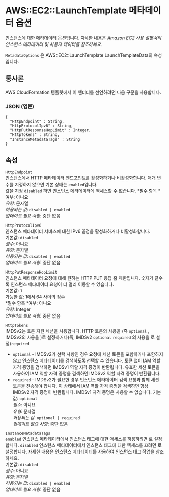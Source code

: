 # AWS::EC2::LaunchTemplate 메타데이터 옵션

인스턴스에 대한 메타데이터 옵션입니다. 자세한 내용은 _Amazon EC2 사용 설명서의 인스턴스 메타데이터 및 사용자 데이터를 참조하세요_.

`MetadataOptions` 은 AWS::EC2::LaunchTemplate LaunchTemplateData의 속성입니다.

## 통사론

AWS CloudFormation 템플릿에서 이 엔터티를 선언하려면 다음 구문을 사용합니다.

### JSON (영문)

```
{
  "HttpEndpoint" : String,
  "HttpProtocolIpv6" : String,
  "HttpPutResponseHopLimit" : Integer,
  "HttpTokens" : String,
  "InstanceMetadataTags" : String
}
```

## 속성

`HttpEndpoint`  
인스턴스에서 HTTP 메타데이터 엔드포인트를 활성화하거나 비활성화합니다. 매개 변수를 지정하지 않으면 기본 상태는 `enabled`입니다.  
값을 지정 `disabled` 하면 인스턴스 메타데이터에 액세스할 수 없습니다.
*필수 항목 *여부: 아니요  
_유형_: 문자열  
_허용되는 값_: `disabled | enabled`  
_업데이트 필요 사항_: 중단 없음

`HttpProtocolIpv6`  
인스턴스 메타데이터 서비스에 대한 IPv6 끝점을 활성화하거나 비활성화합니다.  
기본값: `disabled`  
_필수_: 아니요  
_유형_: 문자열  
_허용되는 값_: `disabled | enabled`  
_업데이트 필요 사항_: 중단 없음

`HttpPutResponseHopLimit`  
인스턴스 메타데이터 요청에 대해 원하는 HTTP PUT 응답 홉 제한입니다. 숫자가 클수록 인스턴스 메타데이터 요청이 더 멀리 이동할 수 있습니다.  
기본값: `1`  
가능한 값: 1에서 64 사이의 정수  
*필수 항목 *여부: 아니요  
_유형_: Integer  
_업데이트 필요 사항_: 중단 없음

`HttpTokens`  
IMDSv2는 토큰 지원 세션을 사용합니다. HTTP 토큰의 사용을 (즉 `optional` , IMDSv2의 사용을 )로 설정하거나(즉, IMDSv2 `optional` `required` 의 사용을 로 설정)`required`

- `optional` - IMDSv2가 선택 사항인 경우 요청에 세션 토큰을 포함하거나 포함하지 않고 인스턴스 메타데이터를 검색하도록 선택할 수 있습니다. 토큰 없이 IAM 역할 자격 증명을 검색하면 IMDSv1 역할 자격 증명이 반환됩니다. 유효한 세션 토큰을 사용하여 IAM 역할 자격 증명을 검색하면 IMDSv2 역할 자격 증명이 반환됩니다.
- `required` - IMDSv2가 필요한 경우 인스턴스 메타데이터 검색 요청과 함께 세션 토큰을 전송해야 합니다. 이 상태에서 IAM 역할 자격 증명을 검색하면 항상 IMDSv2 자격 증명이 반환됩니다. IMDSv1 자격 증명은 사용할 수 없습니다.
  기본값: `optional`  
  _필수_: 아니요  
  _유형_: 문자열  
  _허용되는 값_: `optional | required`  
  _업데이트 필요 사항_: 중단 없음

`InstanceMetadataTags`  
 `enabled` 인스턴스 메타데이터에서 인스턴스 태그에 대한 액세스를 허용하려면 로 설정합니다. `disabled` 인스턴스 메타데이터에서 인스턴스 태그에 대한 액세스를 끄려면 로 설정합니다. 자세한 내용은 인스턴스 메타데이터를 사용하여 인스턴스 태그 작업을 참조하세요.  
기본값: `disabled`  
_필수_: 아니요  
_유형_: 문자열  
_허용되는 값_: `disabled | enabled`  
_업데이트 필요 사항_: 중단 없음
